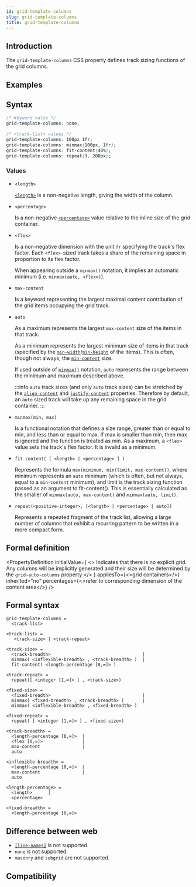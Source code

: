 ```yaml
---
id: grid-template-columns
slug: grid-template-columns
title: grid-template-columns
---
```


## Introduction

The `grid-template-columns` CSS property defines track sizing functions of the grid columns.

## Examples


<Go
  example="css-api"
  defaultFile="src/grid-template-columns/App.tsx"
  img="https://lf-lynx.tiktok-cdns.com/obj/lynx-artifacts-oss-sg/lynx-website/assets/doc/css/grid-template-columns.jpeg"
  defaultEntryFile="dist/grid-template-columns.lynx.bundle"
  entry="src/grid-template-columns"
/>

## Syntax

```css
/* Keyword value */
grid-template-columns: none;

/* <track-list> values */
grid-template-columns: 100px 1fr;
grid-template-columns: minmax(100px, 1fr);
grid-template-columns: fit-content(40%);
grid-template-columns: repeat(3, 200px);
```

### Values

- `<length>`

  [`<length>`](/api/css/data-type/length.mdx) is a non-negative length, giving the width of the column.

- `<percentage>`

  Is a non-negative [`<percentage>`](/api/css/data-type/percentage.mdx) value relative to the inline size of the grid container.

- `<flex>`

  Is a non-negative dimension with the unit `fr` specifying the track's flex factor. Each `<flex>`-sized track takes a share of the remaining space in proportion to its flex factor.

  When appearing outside a `minmax()` notation, it implies an automatic minimum (i.e. `minmax(auto, <flex>)`).

- `max-content`

  Is a keyword representing the largest maximal content contribution of the grid items occupying the grid track.

- `auto`

  As a maximum represents the largest `max-content` size of the items in that track.

  As a minimum represents the largest minimum size of items in that track (specified by the [`min-width`](./min-width)/[`min-height`](./min-height) of the items). This is often, though not always, the [`min-content`](https://developer.mozilla.org/en-US/docs/Web/CSS/min-content) size.

  If used outside of [`minmax()`](https://developer.mozilla.org/en-US/docs/Web/CSS/minmax) notation, `auto` represents the range between the minimum and maximum described above.

  :::info
  `auto` track sizes (and only `auto` track sizes) can be stretched by the [`align-content`](./align-content.mdx) and [`justify-content`](./justify-content.mdx) properties. Therefore by default, an `auto` sized track will take up any remaining space in the grid container.
  :::

- `minmax(min, max)`

  Is a functional notation that defines a size range, greater than or equal to min, and less than or equal to max. If max is smaller than min, then max is ignored and the function is treated as min. As a maximum, a `<flex>` value sets the track's flex factor. It is invalid as a minimum.

- `fit-content( [ <length> | <percentage> ] )`

  Represents the formula `max(minimum, min(limit, max-content))`, where minimum represents an `auto` minimum (which is often, but not always, equal to a `min-content` minimum), and limit is the track sizing function passed as an argument to fit-content(). This is essentially calculated as the smaller of `minmax(auto, max-content)` and `minmax(auto, limit)`.

- `repeat(<positive-integer>, [<length> | <percentage> | auto])`

  Represents a repeated fragment of the track list, allowing a large number of columns that exhibit a recurring pattern to be written in a more compact form.

## Formal definition


<PropertyDefinition
  initialValue={
    <>
      Indicates that there is no explicit grid. Any columns will be implicitly
      generated and their size will be determined by the
      <Link href="/api/css/properties/grid-auto-columns">
        <code>grid-auto-columns</code>
      </Link>
      property
    </>
  }
  appliesTo={<>grid containers</>}
  inherited="no"
  percentages={<>refer to corresponding dimension of the content area</>}
/>

## Formal syntax

```
grid-template-columns =
  <track-list>

<track-list> =
   <track-size> | <track-repeat>

<track-size> =
  <track-breadth>                                   |
  minmax( <inflexible-breadth> , <track-breadth> )  |
  fit-content( <length-percentage [0,∞]> )

<track-repeat> =
  repeat([ <integer [1,∞]> ] , <track-size>)

<fixed-size> =
  <fixed-breadth>                                   |
  minmax( <fixed-breadth> , <track-breadth> )       |
  minmax( <inflexible-breadth> , <fixed-breadth> )

<fixed-repeat> =
  repeat( [ <integer [1,∞]> ] , <fixed-size>)

<track-breadth> =
  <length-percentage [0,∞]>  |
  <flex [0,∞]>               |
  max-content                |
  auto

<inflexible-breadth> =
  <length-percentage [0,∞]>  |
  max-content                |
  auto

<length-percentage> =
  <length>      |
  <percentage>

<fixed-breadth> =
  <length-percentage [0,∞]>
```

## Difference between web

- [`[line-names]`](https://developer.mozilla.org/en-US/docs/Web/CSS/CSS_grid_layout/Grid_layout_using_named_grid_lines) is not supported.
- `none` is not supported.
- `masonry` and `subgrid` are not supported.

## Compatibility


<LegacyCompatTable metadata="css/properties/grid-template-columns" />
